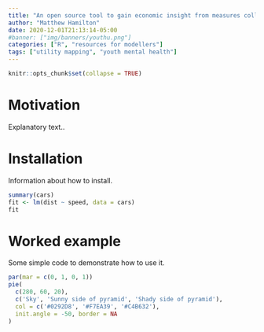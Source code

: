 ```yaml
---
title: "An open source tool to gain economic insight from measures collected in youth mental health services."
author: "Matthew Hamilton"
date: 2020-12-01T21:13:14-05:00
#banner: ["img/banners/youthu.png"]
categories: ["R", "resources for modellers"]
tags: ["utility mapping", "youth mental health"]
---
```


```r
knitr::opts_chunk$set(collapse = TRUE)
```

# Motivation

Explanatory text..


# Installation

Information about how to install.

```r
summary(cars)
fit <- lm(dist ~ speed, data = cars)
fit
```

# Worked example

Some simple code to demonstrate how to use it.

```r
par(mar = c(0, 1, 0, 1))
pie(
  c(280, 60, 20),
  c('Sky', 'Sunny side of pyramid', 'Shady side of pyramid'),
  col = c('#0292D8', '#F7EA39', '#C4B632'),
  init.angle = -50, border = NA
)
```
